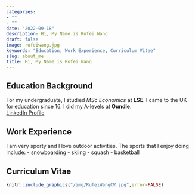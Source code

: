 ```yaml
---
categories:
- ""
- ""
date: "2022-09-18"
description: Hi, My Name is Rufei Wang
draft: false
image: rufeiwang.jpg
keywords: "Education, Work Experience, Curriculum Vitae"
slug: about_me
title: Hi, My Name is Rufei Wang
---
```


## Education Background 

For my undergraduate, I studied *MSc Economics* at **LSE**. I came to the UK for education since 16. I did my A-levels at **Oundle**.\
[LinkedIn Profile](https://www.linkedin.com/in/rufei-wang-900a30159)

## Work Experience

I am very sporty and I love outdoor activities. The sports that I enjoy doing include: - snowboarding - skiing - squash - basketball

## Curriculum Vitae

```r

knitr::include_graphics("/img/RufeiWangCV.jpg",error=FALSE)

```

